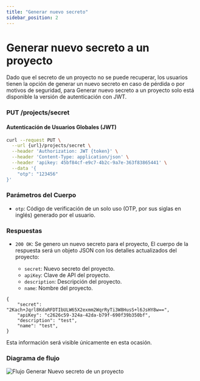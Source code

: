 ```yaml
---
title: "Generar nuevo secreto"
sidebar_position: 2
---
```


# Generar nuevo secreto a un proyecto

Dado que el secreto de un proyecto no se puede recuperar, los usuarios tienen la opción de generar un nuevo secreto en caso de pérdida o por motivos de seguridad, para Generar nuevo secreto a un proyecto solo está disponible la versión de autenticación con JWT.

### <span>PUT</span> /projects/secret

#### Autenticación de Usuarios Globales (JWT)

```bash
curl --request PUT \
  --url {url}/projects/secret \
  --header 'Authorization: JWT {token}' \
  --header 'Content-Type: application/json' \
  --header 'apikey: 45bf84cf-e9c7-4b2c-9a7e-363f83865441' \
  --data '{
	"otp": "123456"
}'
```

### Parámetros del Cuerpo

- `otp`: Código de verificación de un solo uso (OTP, por sus siglas en inglés) generado por el usuario.

### Respuestas

- `200 OK`: Se genero un nuevo secreto para el proyecto, El cuerpo de la respuesta será un objeto JSON con los detalles actualizados del proyecto:

  - `secret`: Nuevo secreto del proyecto.
  - `apiKey`: Clave de API del proyecto.
  - `description`: Descripción del proyecto.
  - `name`: Nombre del proyecto.

```
{
	"secret": "2Kach+Jqrl8KdaRFDTIbULW65X2exmm2WqrRyTi3W8HusS+l6JsHY8w==",
	"apiKey": "c2626c59-324a-42da-b79f-690f39b350bf",
	"description": "test",
	"name": "test",
}
```

Esta información será visible únicamente en esta ocasión.

### Diagrama de flujo

![Flujo Generar Nuevo secreto de un proyecto](/img/docs/project/flowGenerateNewSecretProject.png "FlowGenerateNewSecretProject")
